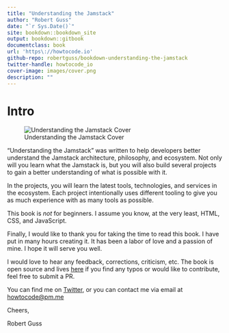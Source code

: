 ```yaml
--- 
title: "Understanding the Jamstack"
author: "Robert Guss"
date: "`r Sys.Date()`"
site: bookdown::bookdown_site
output: bookdown::gitbook
documentclass: book
url: 'https\://howtocode.io'
github-repo: robertguss/bookdown-understanding-the-jamstack
twitter-handle: howtocode_io
cover-image: images/cover.png
description: ""
---
```


# Intro {-} 

![Understanding the Jamstack Cover](images/cover.png)

"Understanding the Jamstack" was written to help developers better understand the Jamstack architecture, philosophy, and ecosystem. Not only will you learn what the Jamstack is, but you will also build several projects to gain a better understanding of what is possible with it. 

In the projects, you will learn the latest tools, technologies, and services in the ecosystem. Each project intentionally uses different tooling to give you as much experience with as many tools as possible.

This book is _not_ for beginners. I assume you know, at the very least, HTML, CSS, and JavaScript. 

Finally, I would like to thank you for taking the time to read this book. I have put in many hours creating it. It has been a labor of love and a passion of mine. I hope it will serve you well.

I would love to hear any feedback, corrections, criticism, etc. The book is open source and lives [here](https://github.com/robertguss/bookdown-understanding-the-jamstack) if you find any typos or would like to
contribute, feel free to submit a PR.

You can find me on [Twitter](https://twitter.com/howtocode_io), or you can contact me via email at <a href="mailto:howtocode@pm.me">howtocode@pm.me</a>

Cheers,

Robert Guss